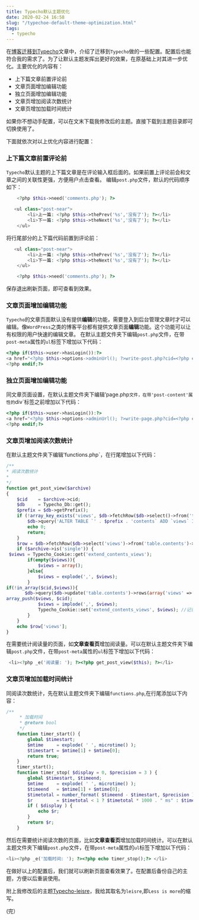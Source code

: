 ```yaml
---
title: Typecho默认主题优化
date: 2020-02-24 16:58
slug: "/typechoe-default-theme-optimization.html"
tags:
  - typecho
---
```


在[博客迁移到Typecho][1]文章中，介绍了迁移到`Typecho`做的一些配置。配置后也能符合我的需求了。为了让默认主题发挥出更好的效果，在原基础上对其进一步优化。主要优化的内容有：
- 上下篇文章前置评论前
- 文章页面增加编辑功能
- 独立页面增加编辑功能
- 文章页增加阅读次数统计
- 文章页增加加载时间统计

如果你不想动手配置，可以在文末下载我修改后的主题。直接下载到主题目录即可切换使用了。

下面就依次对以上优化内容进行配置：

### 上下篇文章前置评论前
`Typecho`默认主题的上下篇文章是在评论输入框后面的。如果前置上评论前会和文章之间的关联性更强，方便用户点击查看。
编辑`post.php`文件，默认的代码顺序如下：
```php
    <?php $this->need('comments.php'); ?>

   <ul class="post-near">
        <li>上一篇: <?php $this->thePrev('%s','没有了'); ?></li>
        <li>下一篇: <?php $this->theNext('%s','没有了'); ?></li>
    </ul>
```
将行尾部分的上下篇代码前置到评论前：
```php
   <ul class="post-near">
        <li>上一篇: <?php $this->thePrev('%s','没有了'); ?></li>
        <li>下一篇: <?php $this->theNext('%s','没有了'); ?></li>
    </ul>

    <?php $this->need('comments.php'); ?>
```
保存退出刷新页面，即可查看到效果。

### 文章页面增加编辑功能

`Typecho`的文章页面默认没有提供**编辑**的功能，需要登入到后台管理文章时才可以编辑。像`WordPress`之类的博客平台都有提供文章页面**编辑**功能。这个功能可以让有权限的用户快速的编辑文章。
在默认主题文件夹下编辑`post.php`文件，在带`post-meta`属性的`ul`标签下增加以下代码：

```php
<?php if($this->user->hasLogin()):?>
<a href="<?php $this->options->adminUrl(); ?>write-post.php?cid=<?php echo $this->cid;?>">编辑</a>
<?php endif;?>
```

### 独立页面增加编辑功能

同文章页面设置，在默认主题文件夹下编辑’page.php`文件，在带'post-content'属性的`div`标签之前增加以下代码：
```php
<?php if($this->user->hasLogin()):?>
<a href="<?php $this->options->adminUrl(); ?>write-page.php?cid=<?php echo $this->cid;?>" >编辑</a>
<?php endif;?>
```

### 文章页增加阅读次数统计
在默认主题文件夹下编辑'functions.php`，在行尾增加以下代码：

```php
/**
* 阅读次数统计
*
*/
function get_post_view($archive)
{
    $cid    = $archive->cid;
    $db     = Typecho_Db::get();
    $prefix = $db->getPrefix();
    if (!array_key_exists('views', $db->fetchRow($db->select()->from('table.contents')))) {
        $db->query('ALTER TABLE `' . $prefix . 'contents` ADD `views` INT(10) DEFAULT 0;');
        echo 0;
        return;
    }
    $row = $db->fetchRow($db->select('views')->from('table.contents')->where('cid = ?', $cid));
    if ($archive->is('single')) {
 $views = Typecho_Cookie::get('extend_contents_views');
        if(empty($views)){
            $views = array();
        }else{
            $views = explode(',', $views);
        }
if(!in_array($cid,$views)){
       $db->query($db->update('table.contents')->rows(array('views' => (int) $row['views'] + 1))->where('cid = ?', $cid));
array_push($views, $cid);
            $views = implode(',', $views);
            Typecho_Cookie::set('extend_contents_views', $views); //记录查看cookie
        }
    }
    echo $row['views'];
}
```

在需要统计阅读量的页面，如**文章查看页**增加阅读量。可以在默认主题文件夹下编辑`post.php`文件，在带`post-meta`属性的`ul`标签下增加以下代码：
```php
 <li><?php _e('阅读量: '); ?><?php get_post_view($this); ?></li>
```
### 文章页增加加载时间统计

同阅读次数统计，先在默认主题文件夹下编辑`functions.php`,在行尾添加以下内容：

```php
/**
     * 加载时间
     * @return bool
     */
    function timer_start() {
        global $timestart;
        $mtime     = explode( ' ', microtime() );
        $timestart = $mtime[1] + $mtime[0];
        return true;
    }
    timer_start();
    function timer_stop( $display = 0, $precision = 3 ) {
        global $timestart, $timeend;
        $mtime     = explode( ' ', microtime() );
        $timeend   = $mtime[1] + $mtime[0];
        $timetotal = number_format( $timeend - $timestart, $precision );
        $r         = $timetotal < 1 ? $timetotal * 1000 . " ms" : $timetotal . " s";
        if ( $display ) {
            echo $r;
        }
        return $r;
    }
```
然后在需要统计阅读次数的页面，比如**文章查看页**增加加载时间统计。可以在默认主题文件夹下编辑`post.php`文件，在带`post-meta`属性的`ul`标签下增加以下代码：

```php
<li><?php _e('加载时间: '); ?><?php echo timer_stop();?> </li>
```

在做好以上的配置后，我们就可以刷新页面查看效果了。在配置后备份自己的主题，方便以后重装使用。

附上我修改后的主题[Typecho-leisre][2]，我给其取名为`leisre`,即`Less is more`的缩写。

(完）


  [1]: https://maojun.xyz/archives/Blog-migration-to-typecho.html
  [2]: https://github.com/imaojun/leisre
